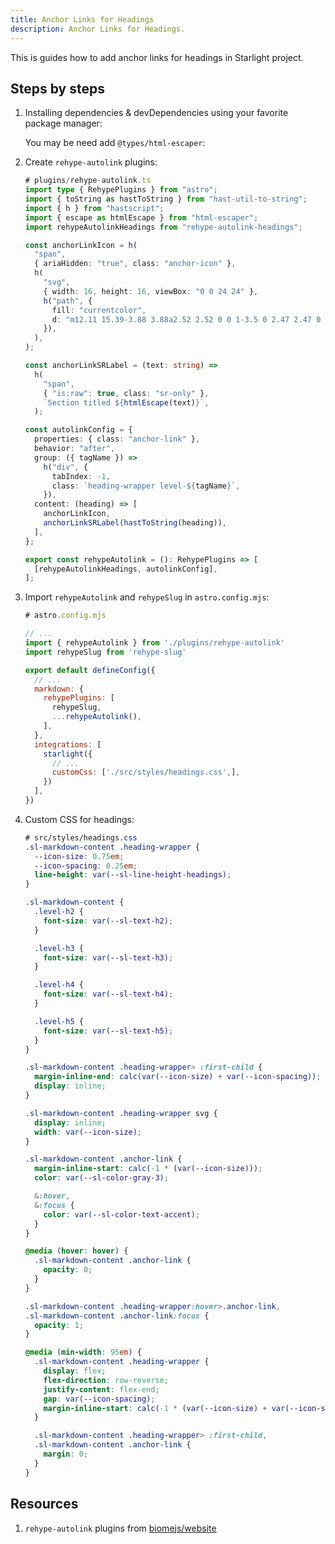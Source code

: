 ```yaml
---
title: Anchor Links for Headings
description: Anchor Links for Headings.
---
```



This is guides how to add anchor links for headings in Starlight project.

## Steps by steps

<Steps>

1.  Installing dependencies & devDependencies using your favorite package manager:

    <PackageManagerCommand command="add rehype-autolink-headings rehype-slug hast-util-to-string hastscript html-escaper" />
    
    You may be need add `@types/html-escaper`:

    <PackageManagerCommand command="add --dev @types/html-escaper" />

2.  Create `rehype-autolink` plugins:

    ```ts
    # plugins/rehype-autolink.ts
    import type { RehypePlugins } from "astro";
    import { toString as hastToString } from "hast-util-to-string";
    import { h } from "hastscript";
    import { escape as htmlEscape } from "html-escaper";
    import rehypeAutolinkHeadings from "rehype-autolink-headings";

    const anchorLinkIcon = h(
      "span",
      { ariaHidden: "true", class: "anchor-icon" },
      h(
        "svg",
        { width: 16, height: 16, viewBox: "0 0 24 24" },
        h("path", {
          fill: "currentcolor",
          d: "m12.11 15.39-3.88 3.88a2.52 2.52 0 0 1-3.5 0 2.47 2.47 0 0 1 0-3.5l3.88-3.88a1 1 0 0 0-1.42-1.42l-3.88 3.89a4.48 4.48 0 0 0 6.33 6.33l3.89-3.88a1 1 0 1 0-1.42-1.42Zm8.58-12.08a4.49 4.49 0 0 0-6.33 0l-3.89 3.88a1 1 0 0 0 1.42 1.42l3.88-3.88a2.52 2.52 0 0 1 3.5 0 2.47 2.47 0 0 1 0 3.5l-3.88 3.88a1 1 0 1 0 1.42 1.42l3.88-3.89a4.49 4.49 0 0 0 0-6.33ZM8.83 15.17a1 1 0 0 0 1.1.22 1 1 0 0 0 .32-.22l4.92-4.92a1 1 0 0 0-1.42-1.42l-4.92 4.92a1 1 0 0 0 0 1.42Z",
        }),
      ),
    );

    const anchorLinkSRLabel = (text: string) =>
      h(
        "span",
        { "is:raw": true, class: "sr-only" },
        `Section titled ${htmlEscape(text)}`,
      );

    const autolinkConfig = {
      properties: { class: "anchor-link" },
      behavior: "after",
      group: ({ tagName }) =>
        h("div", {
          tabIndex: -1,
          class: `heading-wrapper level-${tagName}`,
        }),
      content: (heading) => [
        anchorLinkIcon,
        anchorLinkSRLabel(hastToString(heading)),
      ],
    };

    export const rehypeAutolink = (): RehypePlugins => [
      [rehypeAutolinkHeadings, autolinkConfig],
    ];
    ```

3.  Import `rehypeAutolink` and `rehypeSlug` in `astro.config.mjs`:

    ```js ins={4-5, 18}
    # astro.config.mjs

    // ...
    import { rehypeAutolink } from './plugins/rehype-autolink'
    import rehypeSlug from 'rehype-slug'

    export default defineConfig({
      // ...
      markdown: {
        rehypePlugins: [
          rehypeSlug,
          ...rehypeAutolink(),
        ],
      },
      integrations: [
        starlight({
          // ...
          customCss: ['./src/styles/headings.css',],
        })
      ],
    })
    ```

4.  Custom CSS for headings:

    ```css
    # src/styles/headings.css
    .sl-markdown-content .heading-wrapper {
      --icon-size: 0.75em;
      --icon-spacing: 0.25em;
      line-height: var(--sl-line-height-headings);
    }

    .sl-markdown-content {
      .level-h2 {
        font-size: var(--sl-text-h2);
      }

      .level-h3 {
        font-size: var(--sl-text-h3);
      }

      .level-h4 {
        font-size: var(--sl-text-h4);
      }

      .level-h5 {
        font-size: var(--sl-text-h5);
      }
    }

    .sl-markdown-content .heading-wrapper> :first-child {
      margin-inline-end: calc(var(--icon-size) + var(--icon-spacing));
      display: inline;
    }

    .sl-markdown-content .heading-wrapper svg {
      display: inline;
      width: var(--icon-size);
    }

    .sl-markdown-content .anchor-link {
      margin-inline-start: calc(-1 * (var(--icon-size)));
      color: var(--sl-color-gray-3);

      &:hover,
      &:focus {
        color: var(--sl-color-text-accent);
      }
    }

    @media (hover: hover) {
      .sl-markdown-content .anchor-link {
        opacity: 0;
      }
    }

    .sl-markdown-content .heading-wrapper:hover>.anchor-link,
    .sl-markdown-content .anchor-link:focus {
      opacity: 1;
    }

    @media (min-width: 95em) {
      .sl-markdown-content .heading-wrapper {
        display: flex;
        flex-direction: row-reverse;
        justify-content: flex-end;
        gap: var(--icon-spacing);
        margin-inline-start: calc(-1 * (var(--icon-size) + var(--icon-spacing)));
      }

      .sl-markdown-content .heading-wrapper> :first-child,
      .sl-markdown-content .anchor-link {
        margin: 0;
      }
    }
    ```
</Steps>

## Resources

1. `rehype-autolink` plugins from [biomejs/website](https://github.com/biomejs/website/blob/main/plugins/rehype-autolink.ts)
